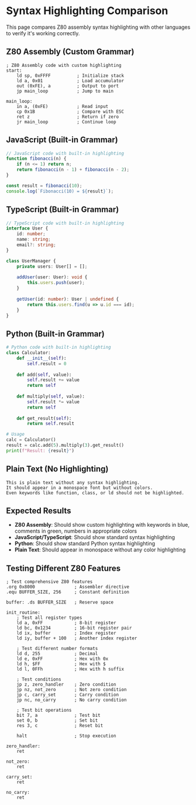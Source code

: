 # Syntax Highlighting Comparison

This page compares Z80 assembly syntax highlighting with other languages to verify it's working correctly.

## Z80 Assembly (Custom Grammar)

```z80-klive
; Z80 Assembly code with custom highlighting
start:
    ld sp, 0xFFFF          ; Initialize stack
    ld a, 0x01             ; Load accumulator
    out (0xFE), a          ; Output to port
    jp main_loop           ; Jump to main
    
main_loop:
    in a, (0xFE)           ; Read input
    cp 0x1B                ; Compare with ESC
    ret z                  ; Return if zero
    jr main_loop           ; Continue loop
```

## JavaScript (Built-in Grammar)

```javascript
// JavaScript code with built-in highlighting
function fibonacci(n) {
    if (n <= 1) return n;
    return fibonacci(n - 1) + fibonacci(n - 2);
}

const result = fibonacci(10);
console.log(`Fibonacci(10) = ${result}`);
```

## TypeScript (Built-in Grammar)

```typescript
// TypeScript code with built-in highlighting
interface User {
    id: number;
    name: string;
    email?: string;
}

class UserManager {
    private users: User[] = [];
    
    addUser(user: User): void {
        this.users.push(user);
    }
    
    getUser(id: number): User | undefined {
        return this.users.find(u => u.id === id);
    }
}
```

## Python (Built-in Grammar)

```python
# Python code with built-in highlighting
class Calculator:
    def __init__(self):
        self.result = 0
    
    def add(self, value):
        self.result += value
        return self
    
    def multiply(self, value):
        self.result *= value
        return self
    
    def get_result(self):
        return self.result

# Usage
calc = Calculator()
result = calc.add(5).multiply(3).get_result()
print(f"Result: {result}")
```

## Plain Text (No Highlighting)

```text
This is plain text without any syntax highlighting.
It should appear in a monospace font but without colors.
Even keywords like function, class, or ld should not be highlighted.
```

## Expected Results

- **Z80 Assembly**: Should show custom highlighting with keywords in blue, comments in green, numbers in appropriate colors
- **JavaScript/TypeScript**: Should show standard syntax highlighting
- **Python**: Should show standard Python syntax highlighting  
- **Plain Text**: Should appear in monospace without any color highlighting

## Testing Different Z80 Features

```z80
; Test comprehensive Z80 features
.org 0x8000               ; Assembler directive
.equ BUFFER_SIZE, 256     ; Constant definition

buffer: .ds BUFFER_SIZE   ; Reserve space

init_routine:
    ; Test all register types
    ld a, 0xFF            ; 8-bit register
    ld bc, 0x1234         ; 16-bit register pair
    ld ix, buffer         ; Index register
    ld iy, buffer + 100   ; Another index register
    
    ; Test different number formats
    ld d, 255             ; Decimal
    ld e, 0xFF            ; Hex with 0x
    ld h, $FF             ; Hex with $
    ld l, 0FFh            ; Hex with h suffix
    
    ; Test conditions
    jp z, zero_handler    ; Zero condition
    jp nz, not_zero       ; Not zero condition
    jp c, carry_set       ; Carry condition
    jp nc, no_carry       ; No carry condition
    
    ; Test bit operations
    bit 7, a              ; Test bit
    set 0, b              ; Set bit
    res 3, c              ; Reset bit
    
    halt                  ; Stop execution

zero_handler:
    ret

not_zero:
    ret
    
carry_set:
    ret
    
no_carry:
    ret
```
